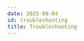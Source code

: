 ```yaml
---
date: 2025-08-04
id: troubleshooting
title: Troubleshooting
---
```


<DocCardContainer>

<DocCard
    title="📄️ General FAQs"
    description="General FAQs about logs..."
    href="/docs/logs-management/troubleshooting/faqs/"
/>

<DocCard
    title="📄️ Parse Trace Information"
    description="Parse Trace Information for your Logs..."
    href="/docs/logs-pipelines/guides/trace/"
/>

</DocCardContainer>

